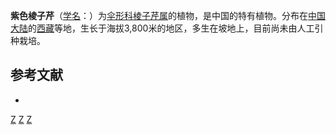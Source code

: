 {{NoteTA|G1=LS}}
{{Speciesbox 
| genus = Pleurospermum
| species = atropurpureum
| authority = [[傅坤俊|K. T. Fu]] et [[何业祺|Y. C. Ho]]
}}

'''紫色棱子芹'''（[[学名|学名]]：{{lang|la|''Pleurospermum atropurpureum''}}）为[[伞形科|伞形科]][[棱子芹属|棱子芹属]]的植物，是中国的特有植物。分布在[[中国大陆|中国大陆]]的[[西藏|西藏]]等地，生长于海拔3,800米的地区，多生在坡地上，目前尚未由人工引种栽培。

== 参考文献 ==
<div class="references-small">
* {{cite web| url =http://www.bioinfo.cn/db05/KmzwSpecies.php?action=view&id=23055| title =紫色棱子芹| work =《中国高等植物数据库全库》| publisher =中国科学院微生物研究所| author =昆明植物研究所| accessdate =2009-02-25| deadurl =yes| archiveurl =https://web.archive.org/web/20160305084241/http://www.bioinfo.cn/db05/KmzwSpecies.php?action=view&id=23055| archivedate =2016-03-05}}
</div>
{{Taxonbar|from=Q15231977}}

[[Category:棱子芹属|Z]]
[[Category:中國特有植物|Z]]
[[Category:西藏植物|Z]]
